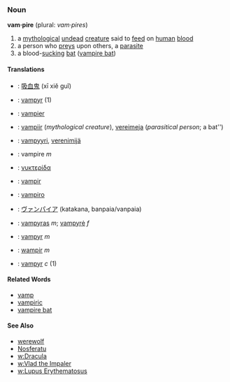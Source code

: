 ===Noun===
'''vam·pire''' (plural: ''vam·pires'')
#a [[mythological]] [[undead]] [[creature]] said to [[feed]] on [[human]] [[blood]]
#a person who [[prey]]s upon others, a [[parasite]]
#a blood-[[suck]]ing [[bat]] ([[vampire bat]])

====Translations====
*{{cn}}: [[吸血鬼]] (xī xiě guǐ)
*{{da}}: [[vampyr]] (1)
*{{nl}}: [[vampier]]
*{{et}}: [[vampiir]] (''mythological creature''), [[vereimeja]] (''parasitical person''; a bat'') 
*{{fi}}: [[vampyyri]], [[verenimijä]]
*{{fr}}: vampire ''m''
*{{gr}}: [[νυκτερίδα]]
*{{de}}: [[vampir]]
*{{it}}: [[vampiro]]
*{{jp}}: [[ヴァンパイア]] (katakana, banpaia/vanpaia)
*{{lt}}: [[vampyras]] ''m''; [[vampyrė]] ''f''
*{{no}}: [[vampyr]] ''m''
*{{pl}}: [[wampir]] ''m''
*{{sv}}: [[vampyr]] ''c'' (1)

====Related Words====
*[[vamp]]
*[[vampiric]]
*[[vampire bat]]

====See Also====
*[[werewolf]]
*[[Nosferatu]]
*[[w:Dracula]]
*[[w:Vlad the Impaler]]
*[[w:Lupus Erythematosus]]